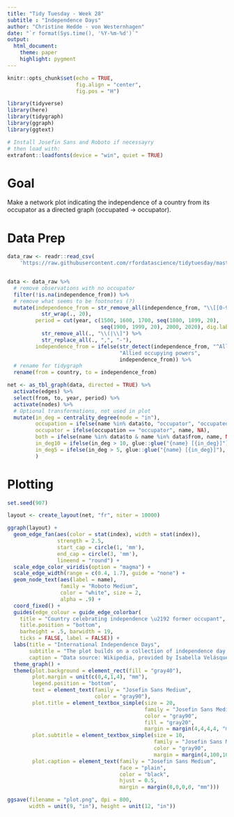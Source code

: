 ```yaml
---
title: "Tidy Tuesday - Week 28"
subtitle : "Independence Days"
author: "Christine Hedde - von Westernhagen"
date: "`r format(Sys.time(), '%Y-%m-%d')`"
output: 
  html_document:
    theme: paper
    highlight: pygment
---
```


```r

knitr::opts_chunk$set(echo = TRUE, 
                      fig.align = "center",
                      fig.pos = "H")

library(tidyverse)
library(here)
library(tidygraph)
library(ggraph)
library(ggtext)

# Install Josefin Sans and Roboto if necessayry
# then load with:
extrafont::loadfonts(device = "win", quiet = TRUE)

```

# Goal

Make a network plot indicating the independence of a country from its occupator as a directed graph (occupated -> occupator).

# Data Prep

```r

data_raw <- readr::read_csv(
    'https://raw.githubusercontent.com/rfordatascience/tidytuesday/master/data/2021/2021-07-06/holidays.csv')


data <- data_raw %>% 
  # remove observations with no occupator
  filter(!is.na(independence_from)) %>% 
  # remove what seems to be footnotes (?)
  mutate(independence_from = str_remove_all(independence_from, "\\[[0-9]+?\\]") %>% 
           str_wrap(., 20),
         period = cut(year, c(1500, 1600, 1700, seq(1800, 1899, 20), 
                              seq(1900, 1999, 20), 2000, 2020), dig.lab = 4) %>% 
           str_remove_all(., "\\(|\\]") %>% 
           str_replace_all(., ",", "-"),
         independence_from = ifelse(str_detect(independence_from, "^Allied.+"),
                                    "Allied occupying powers",
                                    independence_from)) %>% 
  # rename for tidygraph
  rename(from = country, to = independence_from)

net <- as_tbl_graph(data, directed = TRUE) %>% 
  activate(edges) %>% 
  select(from, to, year, period) %>% 
  activate(nodes) %>% 
  # Optional transformations, not used in plot
  mutate(in_deg = centrality_degree(mode = "in"),
         occupation = ifelse(name %in% data$to, "occupator", "occupated"),
         occupator = ifelse(occupation == "occupator", name, NA),
         both = ifelse(name %in% data$to & name %in% data$from, name, NA),
         in_deg10 = ifelse(in_deg > 10, glue::glue("{name} [{in_deg}]"), NA),
         in_deg5 = ifelse(in_deg > 5, glue::glue("{name} [{in_deg}]"), NA),
         )

```

# Plotting

```r

set.seed(907)

layout <- create_layout(net, "fr", niter = 10000)

ggraph(layout) +
  geom_edge_fan(aes(color = stat(index), width = stat(index)),
                strength = 2.5,
                start_cap = circle(1, 'mm'),
                end_cap = circle(3, 'mm'),
                lineend = "round") +
  scale_edge_color_viridis(option = "magma") +
  scale_edge_width(range = c(0.4, 1.7), guide = "none") +
  geom_node_text(aes(label = name), 
                 family = "Roboto Medium",
                 color = "white", size = 2,
                 alpha = .9) +
  coord_fixed() +
  guides(edge_colour = guide_edge_colorbar(
    title = "Country celebrating independence \u2192 former occupant",
    title.position = "bottom",  
    barheight = .5, barwidth = 19,
    ticks = FALSE, label = FALSE)) +
  labs(title = "International Independence Days",
       subtitle = "The plot builds on a collection of independence day celebrations around the world. The relationship between celebrating countries and former occupants is mostly star-shaped around major colonizers like the UK, France, or Spain. Some countries are even celebrating multiple indepence days, others are both celebrators as well as former occupants.",
       caption = "Data source: Wikipedia, provided by Isabella Velásquez | Plot: @christinehvw") +
  theme_graph() +
  theme(plot.background = element_rect(fill = "gray40"),
        plot.margin = unit(c(0,4,1,4), "mm"),
        legend.position = "bottom",
        text = element_text(family = "Josefin Sans Medium", 
                            color = "gray90"),
        plot.title = element_textbox_simple(size = 20, 
                                            family = "Josefin Sans Medium", 
                                            color = "gray90",
                                            fill = "gray20",
                                            margin = margin(4,4,4,4, "mm")),
        plot.subtitle = element_textbox_simple(size = 10, 
                                               family = "Josefin Sans Medium", 
                                               color = "gray90",
                                               margin = margin(4,100,10,4, "mm")),
        plot.caption = element_text(family = "Josefin Sans Medium",
                                    face = "plain",
                                    color = "black",
                                    hjust = 0.5,
                                    margin = margin(8,0,0,0, "mm")))

```


```r
ggsave(filename = "plot.png", dpi = 800,
       width = unit(9, "in"), height = unit(12, "in"))
```


